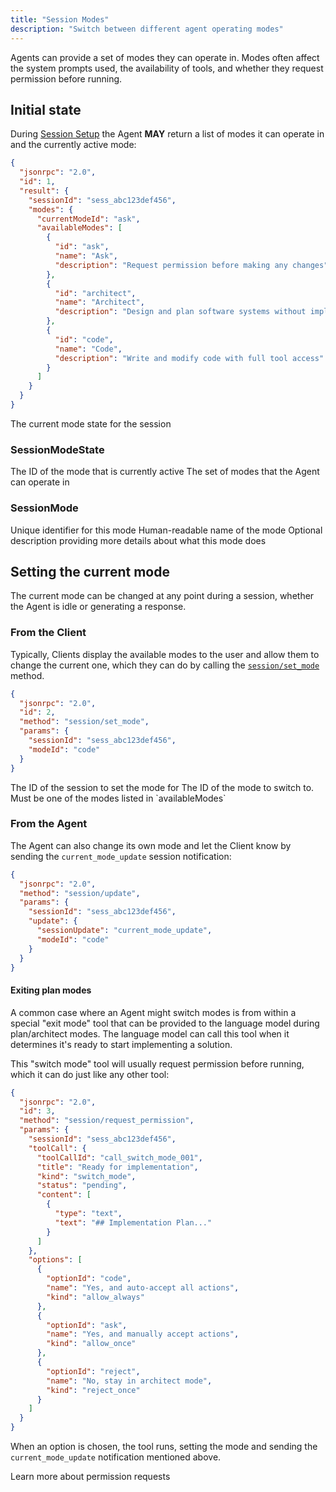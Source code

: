 ```yaml
---
title: "Session Modes"
description: "Switch between different agent operating modes"
---
```


Agents can provide a set of modes they can operate in. Modes often affect the system prompts used, the availability of tools, and whether they request permission before running.

## Initial state

During [Session Setup](./session-setup) the Agent **MAY** return a list of modes it can operate in and the currently active mode:

```json
{
  "jsonrpc": "2.0",
  "id": 1,
  "result": {
    "sessionId": "sess_abc123def456",
    "modes": {
      "currentModeId": "ask",
      "availableModes": [
        {
          "id": "ask",
          "name": "Ask",
          "description": "Request permission before making any changes"
        },
        {
          "id": "architect",
          "name": "Architect",
          "description": "Design and plan software systems without implementation"
        },
        {
          "id": "code",
          "name": "Code",
          "description": "Write and modify code with full tool access"
        }
      ]
    }
  }
}
```

<ResponseField name="modes" type="SessionModeState">
  The current mode state for the session
</ResponseField>

### SessionModeState

<ResponseField name="currentModeId" type="SessionModeId" required>
  The ID of the mode that is currently active
</ResponseField>

<ResponseField name="availableModes" type="SessionMode[]" required>
  The set of modes that the Agent can operate in
</ResponseField>

### SessionMode

<ResponseField name="id" type="SessionModeId" required>
  Unique identifier for this mode
</ResponseField>

<ResponseField name="name" type="string" required>
  Human-readable name of the mode
</ResponseField>

<ResponseField name="description" type="string">
  Optional description providing more details about what this mode does
</ResponseField>

## Setting the current mode

The current mode can be changed at any point during a session, whether the Agent is idle or generating a response.

### From the Client

Typically, Clients display the available modes to the user and allow them to change the current one, which they can do by calling the [`session/set_mode`](./schema#session%2Fset-mode) method.

```json
{
  "jsonrpc": "2.0",
  "id": 2,
  "method": "session/set_mode",
  "params": {
    "sessionId": "sess_abc123def456",
    "modeId": "code"
  }
}
```

<ParamField path="sessionId" type="SessionId" required>
  The ID of the session to set the mode for
</ParamField>

<ParamField path="modeId" type="SessionModeId" required>
  The ID of the mode to switch to. Must be one of the modes listed in
  `availableModes`
</ParamField>

### From the Agent

The Agent can also change its own mode and let the Client know by sending the `current_mode_update` session notification:

```json
{
  "jsonrpc": "2.0",
  "method": "session/update",
  "params": {
    "sessionId": "sess_abc123def456",
    "update": {
      "sessionUpdate": "current_mode_update",
      "modeId": "code"
    }
  }
}
```

#### Exiting plan modes

A common case where an Agent might switch modes is from within a special "exit mode" tool that can be provided to the language model during plan/architect modes. The language model can call this tool when it determines it's ready to start implementing a solution.

This "switch mode" tool will usually request permission before running, which it can do just like any other tool:

```json
{
  "jsonrpc": "2.0",
  "id": 3,
  "method": "session/request_permission",
  "params": {
    "sessionId": "sess_abc123def456",
    "toolCall": {
      "toolCallId": "call_switch_mode_001",
      "title": "Ready for implementation",
      "kind": "switch_mode",
      "status": "pending",
      "content": [
        {
          "type": "text",
          "text": "## Implementation Plan..."
        }
      ]
    },
    "options": [
      {
        "optionId": "code",
        "name": "Yes, and auto-accept all actions",
        "kind": "allow_always"
      },
      {
        "optionId": "ask",
        "name": "Yes, and manually accept actions",
        "kind": "allow_once"
      },
      {
        "optionId": "reject",
        "name": "No, stay in architect mode",
        "kind": "reject_once"
      }
    ]
  }
}
```

When an option is chosen, the tool runs, setting the mode and sending the `current_mode_update` notification mentioned above.

<Card icon="shield-check" horizontal href="./tool-calls#requesting-permission">
  Learn more about permission requests
</Card>
